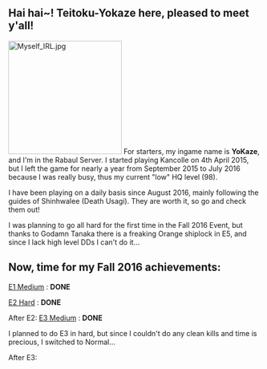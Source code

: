 == Hai hai~! Teitoku-Yokaze here, pleased to meet y'all! ==
[[File:Myself IRL.jpg|thumb|226x226px]]
For starters, my ingame name is '''YoKaze''', and I'm in the Rabaul Server. I started playing Kancolle on 4th April 2015, but I left the game for nearly a year from September 2015 to July 2016 because I was really busy, thus my current "low" HQ level (98).

I have been playing on a daily basis since August 2016, mainly following the guides of Shinhwalee (Death Usagi). They are worth it, so go and check them out!

I was planning to go all hard for the first time in the Fall 2016 Event, but thanks to Godamn Tanaka there is a freaking Orange shiplock in E5, and since I lack high level DDs I can't do it...

{{HQ-Dechi
|bucket = 674
|torch = 351
|devmat = 566
|screw = 38
|medal = 0
|blueprint = 2
|mamiya = 11
|irako = 6
|repair = 6
|goddess = 2
|fuel = 143005
|ammo = 130655
|steel = 104384
|box = 53026
|coins = 87960
}}

== Now, time for my Fall 2016 achievements: ==
{{Progress|60}}<u>E1 Medium</u> : '''DONE'''

<u>E2 Hard</u> : '''DONE'''

After E2:
{{HQ-Dechi
|bucket = 591
|torch = 351
|devmat = 573
|screw = 35
|medal = 0
|blueprint = 2
|mamiya = 11
|irako = 9
|repair = 6
|goddess = 2
|fuel = 116714
|ammo = 115905
|steel = 94148
|box = 37409
|coins = 92060
}}
<u>E3 Medium</u> : '''DONE '''

I planned to do E3 in hard, but since I couldn't do any clean kills and time is precious, I switched to Normal...

After E3:
{{HQ-Dechi
|bucket = 507
|torch = 357
|devmat = 594
|screw = 38
|medal = 1
|blueprint = 2
|mamiya = 10
|irako = 9
|repair = 6
|goddess = 2
|fuel = 110871
|ammo = 105671
|steel = 89104
|box = 29276
|coins = 99060
}}